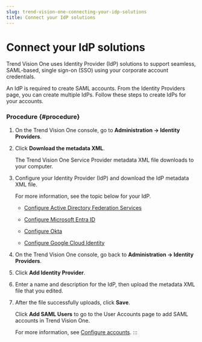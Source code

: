 ```yaml
---
slug: trend-vision-one-connecting-your-idp-solutions
title: Connect your IdP solutions
---
```

# Connect your IdP solutions

Trend Vision One uses Identity Provider (IdP) solutions to support seamless, SAML-based, single sign-on (SSO) using your corporate account credentials.

An IdP is required to create SAML accounts. From the Identity Providers page, you can create multiple IdPs. Follow these steps to create IdPs for your accounts.

### Procedure {#procedure}

1.  On the Trend Vision One console, go to **Administration → Identity Providers**.

2.  Click **Download the metadata XML**.

    The Trend Vision One Service Provider metadata XML file downloads to your computer.

3.  Configure your Identity Provider (IdP) and download the IdP metadata XML file.

    For more information, see the topic below for your IdP.

    - [Configure Active Directory Federation Services](configuring-adfs.mdx)

    - [Configure Microsoft Entra ID](configuring-saml-ad.mdx)

    - [Configure Okta](configuring-okta-saml.mdx)

    - [Configure Google Cloud Identity](config-google-cloud-saml.mdx)

4.  On the Trend Vision One console, go back to **Administration → Identity Providers**.

5.  Click **Add Identity Provider**.

6.  Enter a name and description for the IdP, then upload the metadata XML file that you edited.

7.  After the file successfully uploads, click **Save**.

    Click **Add SAML Users** to go to the User Accounts page to add SAML accounts in Trend Vision One.

    For more information, see [Configure accounts](configure-vision-accounts.mdx).
:::
